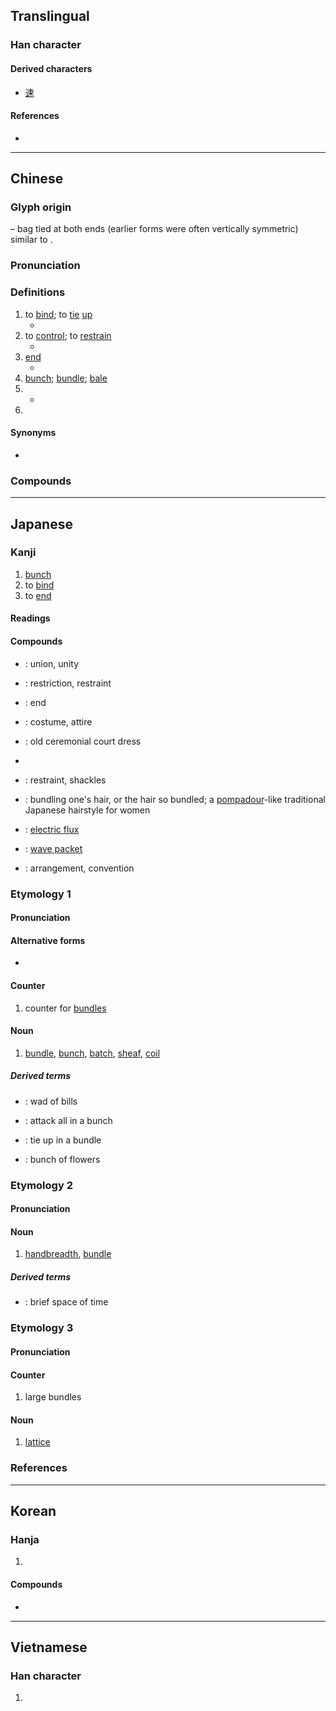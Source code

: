 {{character info}}
==Translingual==

===Han character===
{{Han char|rn=75|rad=木|as=03|sn=7|four=50906|canj=DL|ids=⿻木口}}

====Derived characters====
* [[速]]

====References====
* {{Han ref|kx=0512.120|dkj=14480|dj=0898.040|hdz=21158.030|uh=675F|ud=26463|bh=A7F4|bd=42996}}

----

==Chinese==
{{zh-forms}}

===Glyph origin===
{{Han etyl}}
{{liushu|i}} – bag tied at both ends (earlier forms were often vertically symmetric) similar to {{zh-l|*東}}.

===Pronunciation===
{{zh-pron
|m=shù,sù,2n=Beijing dialect
|c=cuk1
|h=pfs=suk/sok
|mn=sok
|mn-t=sog4
|mc=y
|oc=y
|ma=
|cat=v,n,cl,pn
}}

===Definitions===
{{zh-hanzi}}

# to [[bind]]; to [[tie]] [[up]]
#* {{zh-x|束縛|to [[bind]]; to [[tie]] [[up]]}}
# to [[control]]; to [[restrain]]
#* {{zh-x|拘束|[[restraint]]; [[inhibited]]; [[constraint]]}}
# [[end]]
#* {{zh-x|結束|[[end]]}}
# [[bunch]]; [[bundle]]; [[bale]]
# {{zh-classifier|objects in [[bunch]]es or [[bundle]]s, such as [[bouquet]]s of flowers|cat=y}}
#* {{zh-x|一 束 玫瑰|a [[bouquet]] of [[roses]]}}
# {{surname|zh}}

====Synonyms====
* {{s|to control}}
{{zh-syn-saurus|克制}}

===Compounds===
{{zh-der|保護管束|局束|光束|拴束|整束|束髮|束修|束手旁觀|束帛|束裝盜金|束芻|束腰|束身自修|束素|束杖理民|拘束|束手束腳|束手就擒|案兵束甲|束裝|拘拘束束|束手無措|束縛|束身|束身就縛|束緊|束手待斃|無束無拘|束胸|束髮封帛|束身修行|無拘無束|束之高閣|束手無策|檢束|束錦|束手|束脩|束帶頂冠|束縕請火|束手就縛|束馬懸車|束髮金冠|束阨|束薪|束線|束甲|收束|能束|裝束|粒米束薪|管束|結束|鈐束|結束語|縛束|約束|要束|羈束|筋不束骨|維管束|大束|房室束|希氏束}}

{{zh-cat|Beginning|Intermediate}}

----

==Japanese==

===Kanji===
{{ja-kanji|grade=4|rs=木03}}

# [[bunch]]
# to [[bind]]
# to [[end]]

====Readings====
{{ja-readings
|goon=そく
|kanon=しょく
|kun=たば-, たば-ねる, つか-, つか-ねる
}}

====Compounds====
* {{ja-r|結%束|けっ%そく}}: union, unity
* {{ja-r|拘%束|こう%そく}}: restriction, restraint
* {{ja-r|収%束|しゅう%そく}}: end
* {{ja-r|装%束|しょう%ぞく}}: costume, attire
* {{ja-r|束%帯|そく%たい}}: old ceremonial court dress
* {{ja-r|束に立つ|そく に たつ}}
* {{ja-r|束%縛|そく%ばく}}: restraint, shackles
* {{ja-r|束%髪|そく%はつ}}: bundling one's hair, or the hair so bundled; a [[pompadour]]-like traditional Japanese hairstyle for women
* {{ja-r|電%束|でん%そく}}: [[electric flux]]
* {{ja-r|波%束|は%そく}}: [[wave packet]]
* {{ja-r|約%束|やく%そく}}: arrangement, convention

===Etymology 1===
{{ja-kanjitab|たば|yomi=k}}

====Pronunciation====
{{ja-pron|yomi=k|たば|acc=1|acc_ref=DJR,NHK}}

====Alternative forms====
* {{ja-l|把}}

====Counter====
{{ja-pos|counter|たば}}

# counter for [[bundle]]s
#: {{ja-usex|それ は 一'''束''' 十 円 の 値段 でした|それ は ひと'''たば''' じゅう えん の ねだん でした|They cost 10 yen a '''bundle'''}}

====Noun====
{{ja-noun|たば}}

# [[bundle]], [[bunch]], [[batch]], [[sheaf]], [[coil]]
#: {{ja-usex|彼 は 古い 手%紙 を '''束''' に した|かれ は ふるい て%がみ を '''たば''' に した|He bound old letters into a '''bundle'''}}

=====Derived terms=====
* {{ja-r|札%束|さつ%たば}}: wad of bills
* {{ja-r|束になって掛かる|たば に なって かかる}}: attack all in a bunch
* {{ja-r|束ねる|たばねる}}: tie up in a bundle
* {{ja-r|花%束|はな%たば}}: bunch of flowers

===Etymology 2===
{{ja-kanjitab|つか|yomi=k}}

====Pronunciation====
{{ja-pron|yomi=k|つか|acc=2|dev=1|acc_ref=DJR,NHK}}

====Noun====
{{ja-noun|つか}}

# [[handbreadth]], [[bundle]]

=====Derived terms=====
* {{ja-r|束の間|つかのま}}: brief space of time

===Etymology 3===
{{ja-kanjitab|そく|yomi=o}}

====Pronunciation====
{{ja-pron|yomi=goon|そく|acc=1|acc_ref=DJR}}

====Counter====
{{ja-pos|そく|counter}}

# large bundles

====Noun====
{{ja-noun|そく}}

# {{lb|ja|mathematics|order theory|sort=そく}} [[lattice]]

===References===
<references/>

----

==Korean==

===Hanja===
{{ko-hanja|묶다|묶을|속}}

# {{hanja form of|속|[[bunch]]; to [[bind]]}}

====Compounds====
* {{ko-l|약속|a [[promise]]|約束}}

----

==Vietnamese==

===Han character===
{{vi-readings|reading=thút, súc, thót, thúc, thóc|rs=木03}}

# {{rfdef|vi|sort=木03}}
